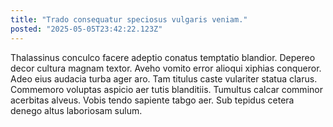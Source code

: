 ```yaml
---
title: "Trado consequatur speciosus vulgaris veniam."
posted: "2025-05-05T23:42:22.123Z"
---
```


Thalassinus conculco facere adeptio conatus temptatio blandior. Depereo decor cultura magnam textor. Aveho vomito error alioqui xiphias conqueror.
Adeo eius audacia turba ager aro. Tam titulus caste vulariter statua clarus. Commemoro voluptas aspicio aer tutis blanditiis.
Tumultus calcar comminor acerbitas alveus. Vobis tendo sapiente tabgo aer. Sub tepidus cetera denego altus laboriosam sulum.
